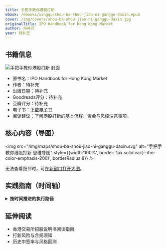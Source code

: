 ```yaml
---
title: 手把手教你港股打新
ebook: /ebooks/xingqu/shou-ba-shou-jiao-ni-ganggu-daxin.epub
cover: /img/covers/shou-ba-shou-jiao-ni-ganggu-daxin.jpg
originalTitle: IPO Handbook for Hong Kong Market
author: 待补充
year: 待补充
---
```


## 书籍信息

<div style={{ display: 'flex', gap: '16px', alignItems: 'stretch', flexWrap: 'wrap', border: '1px solid var(--ifm-color-emphasis-200)', borderRadius: 8, padding: '12px' }}>
  <div style={{ flex: '0 0 160px' }}>
    <img src="/img/covers/shou-ba-shou-jiao-ni-ganggu-daxin.jpg" alt="手把手教你港股打新 封面" style={{ width: 160, height: 220, objectFit: 'cover', borderRadius: 4 }} />
  </div>
  <div style={{ flex: 1, display: 'flex', flexDirection: 'column', justifyContent: 'center' }}>
    <ul>
      <li>原书名：IPO Handbook for Hong Kong Market</li>
      <li>作者：待补充</li>
      <li>出版日期：待补充</li>
      <li>Goodreads评分：待补充</li>
      <li>豆瓣评分：待补充</li>
      <li>电子书：<a href="/ebooks/xingqu/shou-ba-shou-jiao-ni-ganggu-daxin.epub">下载电子书</a></li>
      <li>阅读建议：了解港股打新的基本流程、资金与风控注意事项。</li>
    </ul>
  </div>
</div>

## 核心内容（导图）

<img src="/img/maps/shou-ba-shou-jiao-ni-ganggu-daxin.svg" alt="手把手教你港股打新 思维导图" style={{width:'100%', border:'1px solid var(--ifm-color-emphasis-200)', borderRadius:8}} />
<div style={{marginTop:8}}>
  无法查看细节时，可<a href="/img/maps/shou-ba-shou-jiao-ni-ganggu-daxin.svg" target="_blank" rel="noreferrer">在新窗口打开大图</a>。
</div>

## 实践指南（时间轴）

<div className="practice-timeline">
<details>
  <summary><b>按时间推进的执行路径</b></summary>

  ### 今天（第1天）：基础准备
  - 了解港股打新基本概念与流程
  - 开立支持港股打新的券商账户（可选孖展/现金）
  - 准备资金与额度，明确自身风险承受能力

  ### 7天内：流程演练
  - 关注新股日程（招股/配售/上市）与公告
  - 全流程模拟一次申购（不提交），熟悉关键时间点与表单
  - 梳理常见成本：孖展利息、手续费、认购费、交易征费等

  ### 30天内：小额实践
  - 选择 1–2 只标的新股进行小额申购
  - 记录中签率、回报与费用明细
  - 建立复盘表：发行规模、超购倍数、基石配置、市场环境、结果

  ### 60–90天：体系化优化
  - 优化资金管理与仓位控制（单票/单日/组合上限）
  - 建立项目前置筛选标准（行业、保荐人、基石、估值、锁定期）
  - 形成个人风控红线与退出纪律（破发处理、止损/止盈）

</details>
</div>

## 延伸阅读

- 香港交易所招股说明书阅读指南
- 打新风险与合规须知
- 历史中签率与风格回测

